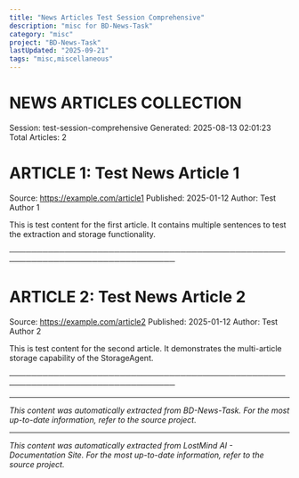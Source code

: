 ```yaml
---
title: "News Articles Test Session Comprehensive"
description: "misc for BD-News-Task"
category: "misc"
project: "BD-News-Task"
lastUpdated: "2025-09-21"
tags: "misc,miscellaneous"
---
```


NEWS ARTICLES COLLECTION
======================

Session: test-session-comprehensive
Generated: 2025-08-13 02:01:23
Total Articles: 2


ARTICLE 1: Test News Article 1
==============================

Source: https://example.com/article1
Published: 2025-01-12
Author: Test Author 1

This is test content for the first article. It contains multiple sentences to test the extraction and storage functionality.

────────────────────────────────────────────────────────────────────────────────

ARTICLE 2: Test News Article 2
==============================

Source: https://example.com/article2
Published: 2025-01-12
Author: Test Author 2

This is test content for the second article. It demonstrates the multi-article storage capability of the StorageAgent.

────────────────────────────────────────────────────────────────────────────────


---
*This content was automatically extracted from BD-News-Task. For the most up-to-date information, refer to the source project.*


---
*This content was automatically extracted from LostMind AI - Documentation Site. For the most up-to-date information, refer to the source project.*
